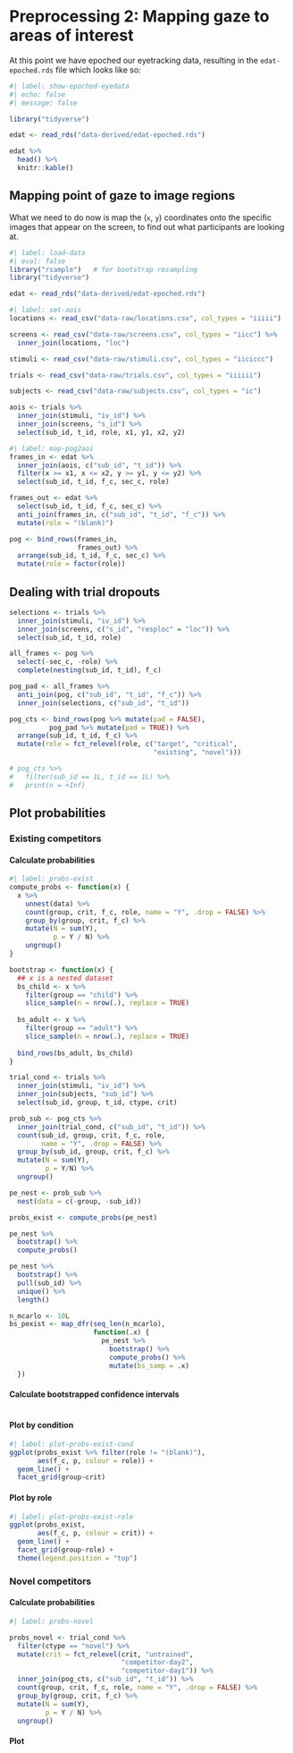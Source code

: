 # Preprocessing 2: Mapping gaze to areas of interest

At this point we have epoched our eyetracking data, resulting in the `edat-epoched.rds` file which looks like so:

```r
#| label: show-epoched-eyedata
#| echo: false
#| message: false

library("tidyverse")

edat <- read_rds("data-derived/edat-epoched.rds")

edat %>%
  head() %>%
  knitr::kable()
```

## Mapping point of gaze to image regions

What we need to do now is map the (`x`, `y`) coordinates onto the specific images that appear on the screen, to find out what participants are looking at.

```r
#| label: load-data
#| eval: false
library("rsample")   # for bootstrap resampling
library("tidyverse")

edat <- read_rds("data-derived/edat-epoched.rds")
```

```r
#| label: set-aois
locations <- read_csv("data-raw/locations.csv", col_types = "iiiii")

screens <- read_csv("data-raw/screens.csv", col_types = "iicc") %>%
  inner_join(locations, "loc")

stimuli <- read_csv("data-raw/stimuli.csv", col_types = "iiciccc")

trials <- read_csv("data-raw/trials.csv", col_types = "iiiiii")

subjects <- read_csv("data-raw/subjects.csv", col_types = "ic")

aois <- trials %>%
  inner_join(stimuli, "iv_id") %>%
  inner_join(screens, "s_id") %>%
  select(sub_id, t_id, role, x1, y1, x2, y2)
```

```r
#| label: map-pog2aoi
frames_in <- edat %>%
  inner_join(aois, c("sub_id", "t_id")) %>%
  filter(x >= x1, x <= x2, y >= y1, y <= y2) %>%
  select(sub_id, t_id, f_c, sec_c, role)

frames_out <- edat %>% 
  select(sub_id, t_id, f_c, sec_c) %>%
  anti_join(frames_in, c("sub_id", "t_id", "f_c")) %>%
  mutate(role = "(blank)")

pog <- bind_rows(frames_in,
                 frames_out) %>%
  arrange(sub_id, t_id, f_c, sec_c) %>%
  mutate(role = factor(role))
```

## Dealing with trial dropouts

```r
selections <- trials %>%
  inner_join(stimuli, "iv_id") %>%
  inner_join(screens, c("s_id", "resploc" = "loc")) %>%
  select(sub_id, t_id, role)

all_frames <- pog %>%
  select(-sec_c, -role) %>%
  complete(nesting(sub_id, t_id), f_c)

pog_pad <- all_frames %>%
  anti_join(pog, c("sub_id", "t_id", "f_c")) %>%
  inner_join(selections, c("sub_id", "t_id"))

pog_cts <- bind_rows(pog %>% mutate(pad = FALSE),
          pog_pad %>% mutate(pad = TRUE)) %>%
  arrange(sub_id, t_id, f_c) %>%
  mutate(role = fct_relevel(role, c("target", "critical",
                                    "existing", "novel")))

# pog_cts %>%
#   filter(sub_id == 1L, t_id == 1L) %>%
#   print(n = +Inf)
```

## Plot probabilities

### Existing competitors

#### Calculate probabilities

```r
#| label: probs-exist
compute_probs <- function(x) {
  x %>%
    unnest(data) %>%
    count(group, crit, f_c, role, name = "Y", .drop = FALSE) %>%
    group_by(group, crit, f_c) %>%
    mutate(N = sum(Y),
           p = Y / N) %>% 
    ungroup()
}

bootstrap <- function(x) {
  ## x is a nested dataset
  bs_child <- x %>%
    filter(group == "child") %>%
    slice_sample(n = nrow(.), replace = TRUE)
  
  bs_adult <- x %>%
    filter(group == "adult") %>%
    slice_sample(n = nrow(.), replace = TRUE)
  
  bind_rows(bs_adult, bs_child)  
}

trial_cond <- trials %>%
  inner_join(stimuli, "iv_id") %>%
  inner_join(subjects, "sub_id") %>%
  select(sub_id, group, t_id, ctype, crit)

prob_sub <- pog_cts %>%
  inner_join(trial_cond, c("sub_id", "t_id")) %>% 
  count(sub_id, group, crit, f_c, role,
        name = "Y", .drop = FALSE) %>% 
  group_by(sub_id, group, crit, f_c) %>%
  mutate(N = sum(Y),
         p = Y/N) %>%
  ungroup()

pe_nest <- prob_sub %>%
  nest(data = c(-group, -sub_id))

probs_exist <- compute_probs(pe_nest)

pe_nest %>%
  bootstrap() %>%
  compute_probs()

pe_nest %>%
  bootstrap() %>%
  pull(sub_id) %>%
  unique() %>%
  length()

n_mcarlo <- 10L
bs_pexist <- map_dfr(seq_len(n_mcarlo), 
                     function(.x) {
                       pe_nest %>%
                         bootstrap() %>%
                         compute_probs() %>%
                         mutate(bs_samp = .x)
  })

```

#### Calculate bootstrapped confidence intervals

```r



```


#### Plot by condition

```r
#| label: plot-probs-exist-cond
ggplot(probs_exist %>% filter(role != "(blank)"),
       aes(f_c, p, colour = role)) +
  geom_line() +
  facet_grid(group~crit)
```

#### Plot by role

```r
#| label: plot-probs-exist-role
ggplot(probs_exist, 
       aes(f_c, p, colour = crit)) +
  geom_line() +
  facet_grid(group~role) +
  theme(legend.position = "top")
```


### Novel competitors

#### Calculate probabilities

```r
#| label: probs-novel

probs_novel <- trial_cond %>%
  filter(ctype == "novel") %>%
  mutate(crit = fct_relevel(crit, "untrained", 
                            "competitor-day2", 
                            "competitor-day1")) %>%
  inner_join(pog_cts, c("sub_id", "t_id")) %>% 
  count(group, crit, f_c, role, name = "Y", .drop = FALSE) %>% 
  group_by(group, crit, f_c) %>%
  mutate(N = sum(Y),
         p = Y / N) %>%
  ungroup()
```

#### Plot

